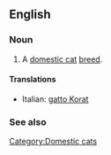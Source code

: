 ==English==

===Noun===
{{en-noun|sg=[[Korat]]}}

# A [[domestic cat]] [[breed]].

====Translations====
{{top}}
*Italian: [[gatto Korat]]
{{mid}}

{{bottom}}

===See also===
{{Wikipedia|Korat}}
{{commonscat|Korat cats}}

[[Category:Domestic cats]]